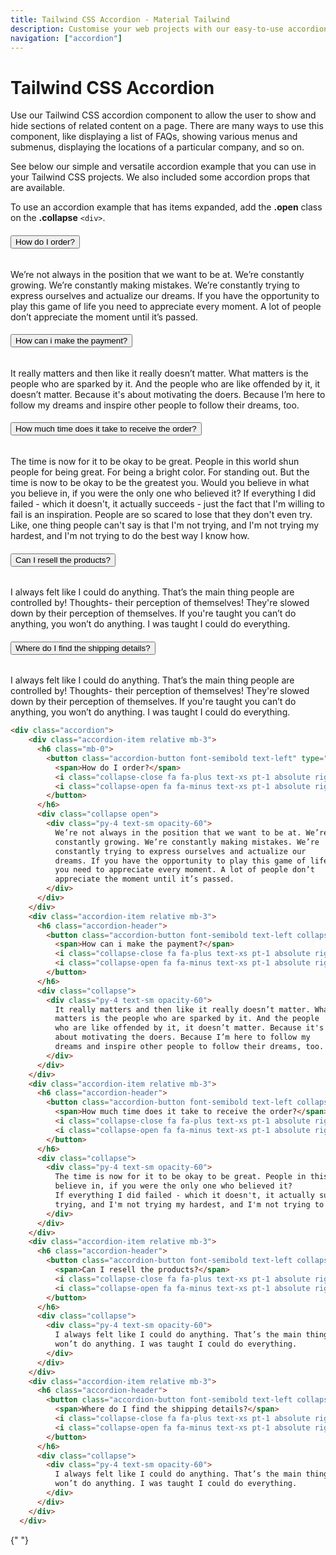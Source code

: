 ```yaml
---
title: Tailwind CSS Accordion - Material Tailwind
description: Customise your web projects with our easy-to-use accordion component for Tailwind CSS using Material Design guidelines.
navigation: ["accordion"]
---
```


# Tailwind CSS Accordion

Use our Tailwind CSS accordion component to allow the user to show and hide sections of related content on a page. There are many ways to use this component, like displaying a list of FAQs, showing various menus and submenus, displaying the locations of a particular company, and so on.

See below our simple and versatile accordion example that you can use in your Tailwind CSS projects. We also included some accordion props that are available.

To use an accordion example that has items expanded, add the **.open** class on the **.collapse** `<div>`.
<br/>
<ComponentCard id="accordion">
  <div className="accordion">
    <div className="accordion-item relative mb-3">
      <h6 className="mb-0">
        <button className="accordion-button font-semibold text-left" type="button" aria-expanded="false">
          <span>How do I order?</span>
          <i className="collapse-close fa fa-plus text-xs pt-1 absolute right-0"></i>
          <i className="collapse-open fa fa-minus text-xs pt-1 absolute right-0"></i>
        </button>
      </h6>
      <div className="collapse open">
        <div className="py-4 text-sm opacity-60">
          We’re not always in the position that we want to be at. We’re
          constantly growing. We’re constantly making mistakes. We’re
          constantly trying to express ourselves and actualize our
          dreams. If you have the opportunity to play this game of life
          you need to appreciate every moment. A lot of people don’t
          appreciate the moment until it’s passed.
        </div>
      </div>
    </div>
    <div className="accordion-item relative mb-3">
      <h6 className="accordion-header">
        <button className="accordion-button font-semibold text-left collapsed" type="button" aria-expanded="false">
          <span>How can i make the payment?</span>
          <i className="collapse-close fa fa-plus text-xs pt-1 absolute right-0"></i>
          <i className="collapse-open fa fa-minus text-xs pt-1 absolute right-0"></i>
        </button>
      </h6>
      <div className="collapse">
        <div className="py-4 text-sm opacity-60">
          It really matters and then like it really doesn’t matter. What
          matters is the people who are sparked by it. And the people
          who are like offended by it, it doesn’t matter. Because it's
          about motivating the doers. Because I’m here to follow my
          dreams and inspire other people to follow their dreams, too.
        </div>
      </div>
    </div>
    <div className="accordion-item relative mb-3">
      <h6 className="accordion-header">
        <button className="accordion-button font-semibold text-left collapsed" type="button" aria-expanded="false">
          <span>How much time does it take to receive the order?</span>
          <i className="collapse-close fa fa-plus text-xs pt-1 absolute right-0"></i>
          <i className="collapse-open fa fa-minus text-xs pt-1 absolute right-0"></i>
        </button>
      </h6>
      <div className="collapse">
        <div className="py-4 text-sm opacity-60">          
          The time is now for it to be okay to be great. People in this world shun people for being great. For being a bright color. For standing out. But the time is now to be okay to be the greatest you. Would you believe in what you
          believe in, if you were the only one who believed it?
          If everything I did failed - which it doesn't, it actually succeeds - just the fact that I'm willing to fail is an inspiration. People are so scared to lose that they don't even try. Like, one thing people can't say is that I'm not
          trying, and I'm not trying my hardest, and I'm not trying to do the best way I know how.
        </div>
      </div>
    </div>
    <div className="accordion-item relative mb-3">
      <h6 className="accordion-header">
        <button className="accordion-button font-semibold text-left collapsed" type="button" aria-expanded="false">
          <span>Can I resell the products?</span>
          <i className="collapse-close fa fa-plus text-xs pt-1 absolute right-0"></i>
          <i className="collapse-open fa fa-minus text-xs pt-1 absolute right-0"></i>
        </button>
      </h6>
      <div className="collapse">
        <div className="py-4 text-sm opacity-60">          
          I always felt like I could do anything. That’s the main thing people are controlled by! Thoughts- their perception of themselves! They're slowed down by their perception of themselves. If you're taught you can’t do anything, you
          won’t do anything. I was taught I could do everything.
        </div>
      </div>
    </div>
    <div className="accordion-item relative mb-3">
      <h6 className="accordion-header">
        <button className="accordion-button font-semibold text-left collapsed" type="button" aria-expanded="false">
          <span>Where do I find the shipping details?</span>
          <i className="collapse-close fa fa-plus text-xs pt-1 absolute right-0"></i>
          <i className="collapse-open fa fa-minus text-xs pt-1 absolute right-0"></i>
        </button>
      </h6>
      <div className="collapse">
        <div className="py-4 text-sm opacity-60">          
          I always felt like I could do anything. That’s the main thing people are controlled by! Thoughts- their perception of themselves! They're slowed down by their perception of themselves. If you're taught you can’t do anything, you
          won’t do anything. I was taught I could do everything.
        </div>
      </div>
    </div>
  </div>
</ComponentCard>

```html showLineNumbers
<div class="accordion">
    <div class="accordion-item relative mb-3">
      <h6 class="mb-0">
        <button class="accordion-button font-semibold text-left" type="button" aria-expanded="false">
          <span>How do I order?</span>
          <i class="collapse-close fa fa-plus text-xs pt-1 absolute right-0"></i>
          <i class="collapse-open fa fa-minus text-xs pt-1 absolute right-0"></i>
        </button>
      </h6>
      <div class="collapse open">
        <div class="py-4 text-sm opacity-60">
          We’re not always in the position that we want to be at. We’re
          constantly growing. We’re constantly making mistakes. We’re
          constantly trying to express ourselves and actualize our
          dreams. If you have the opportunity to play this game of life
          you need to appreciate every moment. A lot of people don’t
          appreciate the moment until it’s passed.
        </div>
      </div>
    </div>
    <div class="accordion-item relative mb-3">
      <h6 class="accordion-header">
        <button class="accordion-button font-semibold text-left collapsed" type="button" aria-expanded="false">
          <span>How can i make the payment?</span>
          <i class="collapse-close fa fa-plus text-xs pt-1 absolute right-0"></i>
          <i class="collapse-open fa fa-minus text-xs pt-1 absolute right-0"></i>
        </button>
      </h6>
      <div class="collapse">
        <div class="py-4 text-sm opacity-60">
          It really matters and then like it really doesn’t matter. What
          matters is the people who are sparked by it. And the people
          who are like offended by it, it doesn’t matter. Because it's
          about motivating the doers. Because I’m here to follow my
          dreams and inspire other people to follow their dreams, too.
        </div>
      </div>
    </div>
    <div class="accordion-item relative mb-3">
      <h6 class="accordion-header">
        <button class="accordion-button font-semibold text-left collapsed" type="button" aria-expanded="false">
          <span>How much time does it take to receive the order?</span>
          <i class="collapse-close fa fa-plus text-xs pt-1 absolute right-0"></i>
          <i class="collapse-open fa fa-minus text-xs pt-1 absolute right-0"></i>
        </button>
      </h6>
      <div class="collapse">
        <div class="py-4 text-sm opacity-60">          
          The time is now for it to be okay to be great. People in this world shun people for being great. For being a bright color. For standing out. But the time is now to be okay to be the greatest you. Would you believe in what you
          believe in, if you were the only one who believed it?
          If everything I did failed - which it doesn't, it actually succeeds - just the fact that I'm willing to fail is an inspiration. People are so scared to lose that they don't even try. Like, one thing people can't say is that I'm not
          trying, and I'm not trying my hardest, and I'm not trying to do the best way I know how.
        </div>
      </div>
    </div>
    <div class="accordion-item relative mb-3">
      <h6 class="accordion-header">
        <button class="accordion-button font-semibold text-left collapsed" type="button" aria-expanded="false">
          <span>Can I resell the products?</span>
          <i class="collapse-close fa fa-plus text-xs pt-1 absolute right-0"></i>
          <i class="collapse-open fa fa-minus text-xs pt-1 absolute right-0"></i>
        </button>
      </h6>
      <div class="collapse">
        <div class="py-4 text-sm opacity-60">          
          I always felt like I could do anything. That’s the main thing people are controlled by! Thoughts- their perception of themselves! They're slowed down by their perception of themselves. If you're taught you can’t do anything, you
          won’t do anything. I was taught I could do everything.
        </div>
      </div>
    </div>
    <div class="accordion-item relative mb-3">
      <h6 class="accordion-header">
        <button class="accordion-button font-semibold text-left collapsed" type="button" aria-expanded="false">
          <span>Where do I find the shipping details?</span>
          <i class="collapse-close fa fa-plus text-xs pt-1 absolute right-0"></i>
          <i class="collapse-open fa fa-minus text-xs pt-1 absolute right-0"></i>
        </button>
      </h6>
      <div class="collapse">
        <div class="py-4 text-sm opacity-60">          
          I always felt like I could do anything. That’s the main thing people are controlled by! Thoughts- their perception of themselves! They're slowed down by their perception of themselves. If you're taught you can’t do anything, you
          won’t do anything. I was taught I could do everything.
        </div>
      </div>
    </div>
  </div>
```

{" "}

